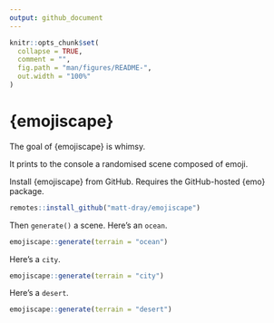 ```yaml
---
output: github_document
---
```


<!-- README.md is generated from README.Rmd. Please edit that file -->

```r
knitr::opts_chunk$set(
  collapse = TRUE,
  comment = "",
  fig.path = "man/figures/README-",
  out.width = "100%"
)
```

# {emojiscape}

<!-- badges: start -->
<!-- badges: end -->

The goal of {emojiscape} is whimsy.

It prints to the console a randomised scene composed of emoji.

Install {emojiscape} from GitHub. Requires the GitHub-hosted {emo} package.

```r
remotes::install_github("matt-dray/emojiscape")
```

Then `generate()` a scene. Here's an `ocean`.

```r
emojiscape::generate(terrain = "ocean")
```

Here's a `city`.

```r
emojiscape::generate(terrain = "city")
```

Here's a `desert`.

```r
emojiscape::generate(terrain = "desert")
```
